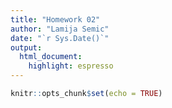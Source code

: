 ```yaml
---
title: "Homework 02"
author: "Lamija Semic"
date: "`r Sys.Date()`"
output: 
  html_document: 
    highlight: espresso
---
```





```r
knitr::opts_chunk$set(echo = TRUE)
```


